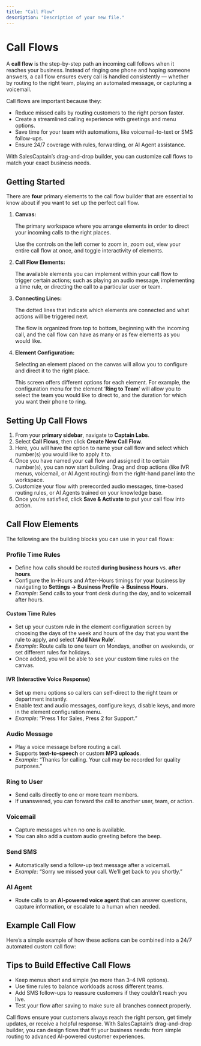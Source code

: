 ```yaml
---
title: "Call Flow"
description: "Description of your new file."
---
```


# Call Flows

A **call flow** is the step-by-step path an incoming call follows when it reaches your business. Instead of ringing one phone and hoping someone answers, a call flow ensures every call is handled consistently — whether by routing to the right team, playing an automated message, or capturing a voicemail.

Call flows are important because they:

- Reduce missed calls by routing customers to the right person faster.
- Create a streamlined calling experience with greetings and menu options.
- Save time for your team with automations, like voicemail-to-text or SMS follow-ups.
- Ensure 24/7 coverage with rules, forwarding, or AI Agent assistance.

With SalesCaptain’s drag-and-drop builder, you can customize call flows to match your exact business needs.

## Getting Started

There are **four** primary elements to the call flow builder that are essential to know about if you want to set up the perfect call flow.

1. **Canvas:**

   The primary workspace where you arrange elements in order to direct your incoming calls to the right places. 

   Use the controls on the left corner to zoom in, zoom out, view your entire call flow at once, and toggle interactivity of elements.
2. **Call Flow Elements:**

   The available elements you can implement within your call flow to trigger certain actions; such as playing an audio message, implementing a time rule, or directing the call to a particular user or team.
3. **Connecting Lines:**

   The dotted lines that indicate which elements are connected and what actions will be triggered next.

   The flow is organized from top to bottom, beginning with the incoming call, and the call flow can have as many or as few elements as you would like. 
4. **Element Configuration:**

   Selecting an element placed on the canvas will allow you to configure and direct it to the right place.

   This screen offers different options for each element. For example, the configuration menu for the element ‘**Ring to Team**’ will allow you to select the team you would like to direct to, and the duration for which you want their phone to ring. 

## Setting Up Call Flows

1. From your **primary sidebar**, navigate to **Captain Labs**.
2. Select **Call Flows**, then click **Create New Call Flow**.
3. Here, you will have the option to name your call flow and select which number(s) you would like to apply it to.
4. Once you have named your call flow and assigned it to certain number(s), you can now start building. Drag and drop actions (like IVR menus, voicemail, or AI Agent routing) from the right-hand panel into the workspace.
5. Customize your flow with prerecorded audio messages, time-based routing rules, or AI Agents trained on your knowledge base.
6. Once you’re satisfied, click **Save & Activate** to put your call flow into action.

## Call Flow Elements

The following are the building blocks you can use in your call flows:

### Profile Time Rules

- Define how calls should be routed **during business hours** vs. **after hours**.
- Configure the In-Hours and After-Hours timings for your business by navigating to **Settings -\> Business Profile -\> Business Hours.**
- _Example_: Send calls to your front desk during the day, and to voicemail after hours.

#### Custom Time Rules

- Set up your custom rule in the element configuration screen by choosing the days of the week and hours of the day that you want the rule to apply, and select ‘**Add New Rule**’.
- _Example_: Route calls to one team on Mondays, another on weekends, or set different rules for holidays.
- Once added, you will be able to see your custom time rules on the canvas.

#### IVR (Interactive Voice Response)

- Set up menu options so callers can self-direct to the right team or department instantly.
- Enable text and audio messages, configure keys, disable keys, and more in the element configuration menu. 
- _Example_: “Press 1 for Sales, Press 2 for Support.”

### Audio Message

- Play a voice message before routing a call.
- Supports **text-to-speech** or custom **MP3 uploads**.
- _Example_: “Thanks for calling. Your call may be recorded for quality purposes.”

### Ring to User

- Send calls directly to one or more team members.
- If unanswered, you can forward the call to another user, team, or action.

### Voicemail

- Capture messages when no one is available.
- You can also add a custom audio greeting before the beep.

### Send SMS

- Automatically send a follow-up text message after a voicemail.
- _Example_: “Sorry we missed your call. We’ll get back to you shortly.”

### AI Agent

- Route calls to an **AI-powered voice agent** that can answer questions, capture information, or escalate to a human when needed.

## Example Call Flow

Here’s a simple example of how these actions can be combined into a 24/7 automated custom call flow:

## Tips to Build Effective Call Flows

- Keep menus short and simple (no more than 3–4 IVR options).
- Use time rules to balance workloads across different teams.
- Add SMS follow-ups to reassure customers if they couldn’t reach you live.
- Test your flow after saving to make sure all branches connect properly.

Call flows ensure your customers always reach the right person, get timely updates, or receive a helpful response. With SalesCaptain’s drag-and-drop builder, you can design flows that fit your business needs: from simple routing to advanced AI-powered customer experiences.